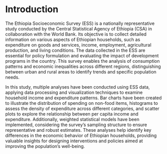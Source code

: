 # Introduction {-}

The Ethiopia Socioeconomic Survey (ESS) is a nationally representative study conducted by the Central Statistical Agency of Ethiopia (CSA) in collaboration with the World Bank. Its objective is to collect detailed information on various aspects of Ethiopian households, such as expenditure on goods and services, income, employment, agricultural production, and living conditions. The data collected in the ESS are essential for policy formulation and evaluating the impact of development programs in the country. This survey enables the analysis of consumption patterns and economic inequalities across different regions, distinguishing between urban and rural areas to identify trends and specific population needs.

In this study, multiple analyses have been conducted using ESS data, applying data processing and visualization techniques to examine household income and expenditure patterns. Bar charts have been created to illustrate the distribution of spending on non-food items, histograms to assess the density of expenditure across different categories, and scatter plots to explore the relationship between per capita income and expenditure. Additionally, weighted statistical models have been implemented, considering the survey's sampling structure to ensure representative and robust estimates. These analyses help identify key differences in the economic behavior of Ethiopian households, providing valuable insights for designing interventions and policies aimed at improving the population’s well-being.